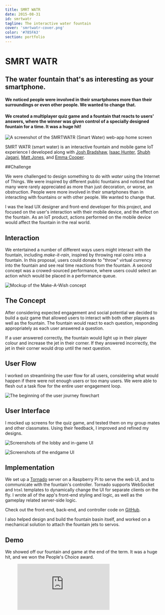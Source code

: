 ```yaml
---
title: SMRT WATR
date: 2015-08-31
id: smrtwatr
tagline: The interactive water fountain
cover: 'smrtwatr-cover.png'
color: '#785FA3'
section: portfolio
---
```


# SMRT WATR

<div class="tldr" markdown="1">

## The water fountain that's as interesting as your smartphone.

#### We noticed people were involved in their smartphones more than their surroundings or even other people. We wanted to change that.

#### We created a multiplayer quiz game and a fountain that reacts to users' answers, where the winner was given control of a specially designed fountain for a time. It was a huge hit!

<div class="cover-image vertical">

![A screenshot of the SMRTWATR (Smart Water) web-app home screen](../../images/portfolio/cover/smrtwatr-cover.png)
</div>

</div>

SMRT WATR (smart water) is an interactive fountain and mobile game IoT experience I developed along with [Josh Bradshaw](http://joshbradshaw.ca), [Isaac Hunter](https://isaachunter.ca), [Shubh Jagani](http://www.shubhjagani.com), [Matt Jones](https://www.linkedin.com/in/matt--jones/), and [Emma Cooper](https://www.linkedin.com/in/emmacooper2562/).

##Challenge

We were challenged to design something to do with *water* using the Internet of Things. We were inspired by different public fountains and noticed that many were rarely appreciated as more than just decoration, or worse, an obstruction. People were more involved in their smartphones than in interacting with fountains or with other people. We wanted to change that. 

I was the lead UX designer and front-end developer for this project, and focused on the user's interaction with their mobile device, and the effect on the fountain. As an IoT product, actions performed on the mobile device would affect the fountain in the real world. 

## Interaction

We entertained a number of different ways users might interact with the fountain, including *make-it-rain*, inspired by throwing real coins into a fountain. In this proposal, users could donate to "throw" virtual currency into the fountain and see real time reactions from the fountain. A second concept was a crowed-sourced performance, where users could select an action which would be placed in a performance queue.

<div class="vertical">

![Mockup of the Make-A-Wish concept](../../images/portfolio/smrtwatr/make-a-wish.jpg)
</div>

## The Concept

After considering expected engagement and social potential we decided to build a quiz game that allowed users to interact with both other players as well as the fountain. The fountain would react to each question, responding appropriately as each user answered a question. 

If a user answered correctly, the fountain would light up in their player colour and increase the jet in their corner. If they answered incorrectly, the jet in their corner would drop until the next question. 

## User Flow

I worked on streamlining the user flow for all users, considering what would happen if there were not enough users or too many users. We were able to flesh out a task flow for the entire user engagement loop.

![The beginning of the user journey flowchart](../../images/portfolio/smrtwatr/SMRTWATR-flow.jpg)

## User Interface

I mocked up screens for the quiz game, and tested them on my group mates and other classmates. Using their feedback, I improved and refined my designs.

![Screenshots of the lobby and in-game UI](../../images/portfolio/smrtwatr/smrtwatr-lobby&ingame.png)

![Screenshots of the endgame UI](../../images/portfolio/smrtwatr/smrtwatr-endgame.png)

## Implementation

We set up a [Tornado](http://www.tornadoweb.org/en/stable/) server on a Raspberry Pi to serve the web UI, and to communicate with the fountain's controller. Tornado supports WebSocket and `html` templates to dynamically change the UI for separate clients on the fly. I wrote all of the app's front-end styling and logic, as well as the gameplay related server-side logic. 

Check out the front-end, back-end, and controller code on [GitHub](https://github.com/Adam93MT/SMRTWATR).

I also helped design and build the fountain basin itself, and worked on a mechanical solution to attach the fountain jets to servos.

## Demo

We showed off our fountain and game at the end of the term. It was a huge hit, and we won the People's Choice award.

<figure class='folio_image' id='smrtwatr-demo'>
	<iframe src="https://www.youtube.com/embed/x0ej92Pg6EA" frameborder="0" webkitallowfullscreen mozallowfullscreen allowfullscreen></iframe>
<figcaption></figcaption>
</figure>